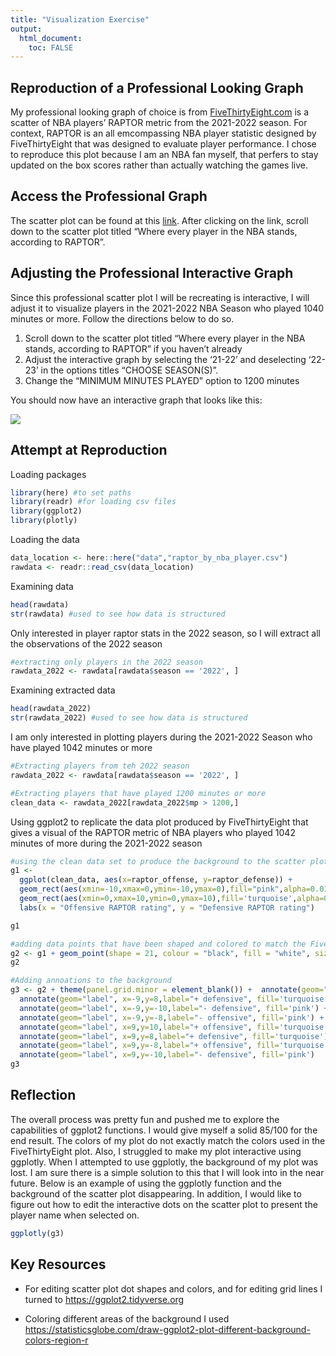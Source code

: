 ```yaml
---
title: "Visualization Exercise"
output:
  html_document:
    toc: FALSE
---
```


## Reproduction of a Professional Looking Graph

My professional looking graph of choice is from [FiveThirtyEight.com](https://fivethirtyeight.com) is a scatter of NBA players' RAPTOR metric from the 2021-2022 season. For context, RAPTOR is an all emcompassing NBA player statistic designed by FiveThirtyEight that was designed to evaluate player performance. I chose to reproduce this plot because I am an NBA fan myself, that perfers to stay updated on the box scores rather than actually watching the games live.

## Access the Professional Graph

The scatter plot can be found at this [link](https://projects.fivethirtyeight.com/nba-player-ratings/). After clicking on the link, scroll down to the scatter plot titled "Where every player in the NBA stands, according to RAPTOR".

## Adjusting the Professional Interactive Graph

Since this professional scatter plot I will be recreating is interactive, I will adjust it to visualize players in the 2021-2022 NBA Season who played 1040 minutes or more. Follow the directions below to do so.

1.  Scroll down to the scatter plot titled "Where every player in the NBA stands, according to RAPTOR" if you haven't already
2.  Adjust the interactive graph by selecting the '21-22' and deselecting '22-23' in the options titles "CHOOSE SEASON(S)".
3.  Change the "MINIMUM MINUTES PLAYED" option to 1200 minutes

You should now have an interactive graph that looks like this:

![](images/Web%20capture_8-2-2023_195044_projects.fivethirtyeight.com.jpeg)

## Attempt at Reproduction

Loading packages

```r
library(here) #to set paths
library(readr) #for loading csv files
library(ggplot2)
library(plotly)
```

Loading the data

```r
data_location <- here::here("data","raptor_by_nba_player.csv")
rawdata <- readr::read_csv(data_location)
```

Examining data

```r
head(rawdata)
str(rawdata) #used to see how data is structured 
```

Only interested in player raptor stats in the 2022 season, so I will extract all the observations of the 2022 season

```r
#extracting only players in the 2022 season 
rawdata_2022 <- rawdata[rawdata$season == '2022', ]

```

Examining extracted data

```r
head(rawdata_2022)
str(rawdata_2022) #used to see how data is structured 
```

I am only interested in plotting players during the 2021-2022 Season who have played 1042 minutes or more

```r
#Extracting players from teh 2022 season 
rawdata_2022 <- rawdata[rawdata$season == '2022', ]

#Extracting players that have played 1200 minutes or more 
clean_data <- rawdata_2022[rawdata_2022$mp > 1200,]
```

Using ggplot2 to replicate the data plot produced by FiveThirtyEight that gives a visual of the RAPTOR metric of NBA players who played 1042 minutes of more during the 2021-2022 season

```r
#using the clean data set to produce the background to the scatter plot
g1 <- 
  ggplot(clean_data, aes(x=raptor_offense, y=raptor_defense)) +
  geom_rect(aes(xmin=-10,xmax=0,ymin=-10,ymax=0),fill="pink",alpha=0.01) +
  geom_rect(aes(xmin=0,xmax=10,ymin=0,ymax=10),fill='turquoise',alpha=0.01) +
  labs(x = "Offensive RAPTOR rating", y = "Defensive RAPTOR rating")

g1
```

```r
#adding data points that have been shaped and colored to match the FiveThirtyEight plot#
g2 <- g1 + geom_point(shape = 21, colour = "black", fill = "white", size = 4, stroke = 1 ) + xlim(-10,10) + ylim(-10,10)
g2
```

```r
#Adding annoations to the background
g3 <- g2 + theme(panel.grid.minor = element_blank()) +  annotate(geom="label", x=-9,y=10,label="- offensive", fill="pink") +
  annotate(geom="label", x=-9,y=8,label="+ defensive", fill='turquoise') +
  annotate(geom="label", x=-9,y=-10,label="- defensive", fill='pink') +
  annotate(geom="label", x=-9,y=-8,label="- offensive", fill='pink') + 
  annotate(geom="label", x=9,y=10,label="+ offensive", fill='turquoise') +
  annotate(geom="label", x=9,y=8,label="+ defensive", fill='turquoise') +
  annotate(geom="label", x=9,y=-8,label="+ offensive", fill='turquoise') +
  annotate(geom="label", x=9,y=-10,label="- defensive", fill='pink')
g3
```

##  Reflection

The overall process was pretty fun and pushed me to explore the capabilities of ggplot2 functions. I would give myself a solid 85/100 for the end result. The colors of my plot do not exactly match the colors used in the FiveThirtyEight plot. Also, I struggled to make my plot interactive using ggplotly. When I attempted to use ggplotly, the background of my plot was lost. I am sure there is a simple solution to this that I will look into in the near future. Below is an example of using the ggplotly function and the background of the scatter plot disappearing. In addition, I would like to figure out how to edit the interactive dots on the scatter plot to present the player name when selected on.

```r
ggplotly(g3)
```

## Key Resources

-   For editing scatter plot dot shapes and colors, and for editing grid lines I turned to <https://ggplot2.tidyverse.org>

-   Coloring different areas of the background I used <https://statisticsglobe.com/draw-ggplot2-plot-different-background-colors-region-r>
